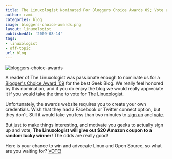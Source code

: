 ```yaml
---
title: The Linuxologist Nominated For Bloggers Choice Awards 09; Vote and WIN!
author: rami
categories: blog
image: bloggers-choice-awards.png
layout: linuxologist
publishedAt: '2009-08-14'
tags:
- linuxologist
- off-topic
url: blog
---
```


![bloggers-choice-awards](/assets/images/content/blog/bloggers-choice-awards.png)

A reader of The Linuxologist was passionate enough to nominate us for a [Blogger's Choice Award '09](http://bloggerschoiceawards.com) for the best Geek Blog. We really feel honored by this nomination, and if you do enjoy the blog we would really appreciate it if you would take the time to vote for The Linuxologist.

Unfortunately, the awards website requires you to create your own credentials. Wish that they had a Facebook or Twitter connect option, but they don't. Still it would take you less than two minutes to [sign up](http://bloggerschoiceawards.com/users/signup) and [vote](http://bloggerschoiceawards.com/blog/s/show/78787).

But just to make things interesting, and motivate you geeks to actually sign up and vote, **The Linuxologist will give out $20 Amazon coupon to a random lucky winner!** The odds are really good!

Here is your chance to win and advocate Linux and Open Source, so what are you waiting for? [VOTE!](http://bloggerschoiceawards.com/blog/s/show/78787)
